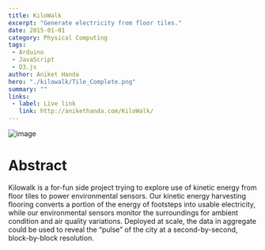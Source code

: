 ```yaml
---
title: KiloWalk
excerpt: "Generate electricity from floor tiles."
date: 2015-01-01
category: Physical Computing
tags:
 - Arduino
 - JavaScript
 - D3.js
author: Aniket Handa
hero: "./kilowalk/Tile_Complete.png"
summary: ""
links:
 - label: Live link
   link: http://anikethanda.com/KiloWalk/
---
```


![image](./kilowalk/Tile_Complete.png)

# Abstract

Kilowalk is a for-fun side project trying to explore use of kinetic energy from floor tiles to power environmental sensors. Our kinetic energy harvesting flooring converts a portion of the energy of footsteps into usable electricity, while our environmental sensors monitor the surroundings for ambient condition and air quality variations. Deployed at scale, the data in aggregate could be used to reveal the “pulse” of the city at a second-by-second, block-by-block resolution.